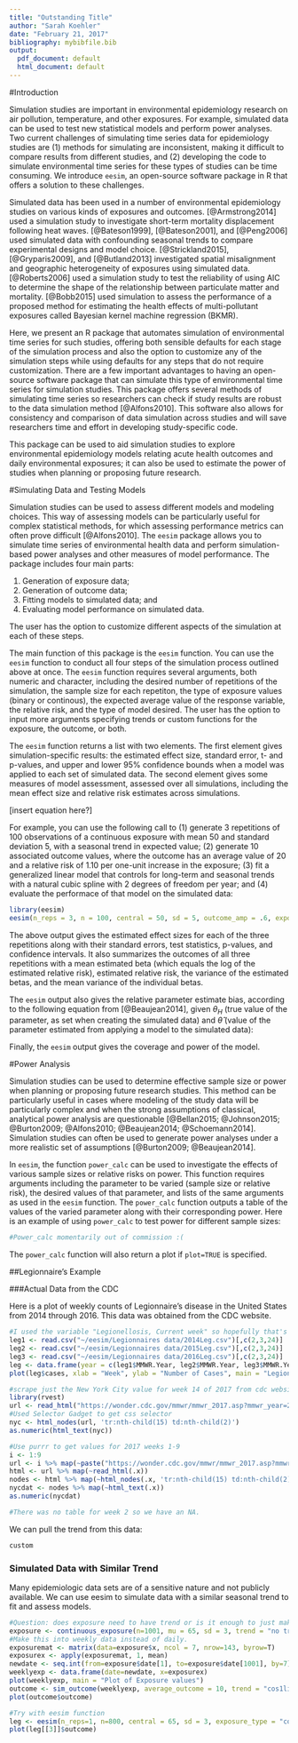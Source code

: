 ```yaml
---
title: "Outstanding Title"
author: "Sarah Koehler"
date: "February 21, 2017"
bibliography: mybibfile.bib
output:
  pdf_document: default
  html_document: default
---
```


#Introduction

Simulation studies are important in environmental epidemiology research on air pollution, temperature, and other exposures. For example, simulated data can be used to test new statistical models and perform power analyses. Two current challenges of simulating time series data for epidemiology studies are (1) methods for simulating are inconsistent, making it difficult to compare results from different studies, and (2) developing the code to simulate environmental time series for these types of studies can be time consuming. We introduce `eesim`, an open-source software package in R that offers a solution to these challenges.

Simulated data has been used in a number of environmental epidemiology studies on various kinds of exposures and outcomes. [@Armstrong2014] used a simulation study to investigate short-term mortality displacement following heat waves. [@Bateson1999], [@Bateson2001], and [@Peng2006] used simulated data with confounding seasonal trends to compare experimental designs and model choice. [@Strickland2015], [@Gryparis2009], and [@Butland2013] investigated spatial misalignment and geographic heterogeneity of exposures using simulated data. [@Roberts2006] used a simulation study to test the reliability of using AIC to determine the shape of the relationship between particulate matter and mortality. [@Bobb2015] used simulation to assess the performance of a proposed method for estimating the health effects of multi-pollutant exposures called Bayesian kernel machine regression (BKMR). 

Here, we present an R package that automates simulation of environmental time series for such studies, offering both sensible defaults for each stage of the simulation process and also the option to customize any of the simulation steps while using defaults for any steps that do not require customization. There are a few important advantages to having an open-source software package that can simulate this type of environmental time series for simulation studies. This package offers several methods of simulating time series so researchers can check if study results are robust to the data simulation method [@Alfons2010]. This software also allows for consistency and comparison of data simulation across studies and will save researchers time and effort in developing study-specific code. 

This package can be used to aid simulation studies to explore environmental epidemiology models relating acute health outcomes and daily environmental exposures; it can also be used to estimate the power of studies when planning or proposing future research.

#Simulating Data and Testing Models

Simulation studies can be used to assess different models and modeling choices. This way of assessing models can be particularly useful for complex statistical methods, for which assessing performance metrics can often prove difficult [@Alfons2010]. The `eesim` package allows you to simulate time series of environmental health data and perform simulation-based power analyses and other measures of model performance. The package includes four main parts: 

1. Generation of exposure data; 
2. Generation of outcome data;
3. Fitting models to simulated data; and 
4. Evaluating model performance on simulated data.

The user has the option to customize different aspects of the simulation at each of these steps.

The main function of this package is the `eesim` function. You can use the `eesim` function to conduct all four steps of the simulation process outlined above at once. The `eesim` function requires several arguments, both numeric and character, including the desired number of repetitions of the simulation, the sample size for each repetiton, the type of exposure values (binary or continous), the expected average value of the response variable, the relative risk, and the type of model desired. The user has the option to input more arguments specifying trends or custom functions for the exposure, the outcome, or both.

The `eesim` function returns a list with two elements. The first element gives simulation-specific results: the estimated effect size, standard error, t- and p-values, and upper and lower 95% confidence bounds when a model was applied to each set of simulated data. The second element gives some measures of model assessment, assessed over all simulations, including the mean effect size and relative risk estimates across simulations.

[insert equation here?]

For example, you can use the following call to (1) generate 3 repetitions of 100 observations of a continuous exposure with mean 50 and standard deviation 5, with a seasonal trend in expected value; (2) generate 10 associated outcome values, where the outcome has an average value of 20 and a relative risk of 1.10 per one-unit increase in the exposure; (3) fit a generalized linear model that controls for long-term and seasonal trends with a natural cubic spline with 2 degrees of freedom per year; and (4) evaluate the performace of that model on the simulated data:

```r
library(eesim)
eesim(n_reps = 3, n = 100, central = 50, sd = 5, outcome_amp = .6, exposure_type = "continuous", outcome_trend = "cos1", average_outcome = 20, rr = 1.10, model = "spline", df_year = 2)
```

The above output gives the estimated effect sizes for each of the three repetitions along with their standard errors, test statistics, p-values, and confidence intervals. It also summarizes the outcomes of all three repetitions with a mean estimated beta (which equals the log of the estimated relative risk), estimated relative risk, the variance of the estimated betas, and the mean variance of the individual betas.  

The `eesim` output also gives the relative parameter estimate bias, according to the following equation  from [@Beaujean2014], given $\theta_{H}$ (true value of the parameter, as set when creating the simulated data) and $\hat{\theta}$ (value of the parameter estimated from applying a model to the simulated data): 

\begin{equation}
\theta_{bias} = \frac{\hat{\theta} - \theta_{H}}{\theta_{H}}
\end{equation}

Finally, the `eesim` output gives the coverage and power of the model.

#Power Analysis

Simulation studies can be used to determine effective sample size or power when planning or proposing future research studies. This method can be particularly useful in cases where modeling of the study data will be particularly complex and when the strong assumptions of classical, analytical power analysis are questionable [@Bellan2015; @Johnson2015; @Burton2009; @Alfons2010; @Beaujean2014; @Schoemann2014]. Simulation studies can often be used to generate power analyses under a more realistic set of assumptions [@Burton2009; @Beaujean2014].

In `eesim`, the function `power_calc` can be used to investigate the effects of various sample sizes or relative risks on power. This function requires arguments including the parameter to be varied (sample size or relative risk), the desired values of that parameter, and lists of the same arguments as used in the `eesim` function. The `power_calc` function outputs a table of the values of the varied parameter along with their corresponding power. 
Here is an example of using `power_calc` to test power for different sample sizes:

```r
#Power_calc momentarily out of commission :(
```

The `power_calc` function will also return a plot if `plot=TRUE` is specified. 

##Legionnaire's Example

###Actual Data from the CDC

Here is a plot of weekly counts of Legionnaire's disease in the United States from 2014 through 2016. This data was obtained from the CDC website.

```r
#I used the variable "Legionellosis, Current week" so hopefully that's right
leg1 <- read.csv("~/eesim/Legionnaires data/2014Leg.csv")[,c(2,3,24)]
leg2 <- read.csv("~/eesim/Legionnaires data/2015Leg.csv")[,c(2,3,24)]
leg3 <- read.csv("~/eesim/Legionnaires data/2016Leg.csv")[,c(2,3,24)]
leg <- data.frame(year = c(leg1$MMWR.Year, leg2$MMWR.Year, leg3$MMWR.Year), week = c(leg1$MMWR.Week, leg2$MMWR.Week, leg3$MMWR.Week), cases = c(leg1$Legionellosis..Current.week, leg2$Legionellosis..Current.week, leg3$Legionellosis..Current.week))
plot(leg$cases, xlab = "Week", ylab = "Number of Cases", main = "Legionnaire's Disease 2014-2016")
```

```r
#scrape just the New York City value for week 14 of 2017 from cdc website:
library(rvest)
url <- read_html("https://wonder.cdc.gov/mmwr/mmwr_2017.asp?mmwr_year=2017&mmwr_week=14&mmwr_table=2J&request=Submit&mmwr_location=")
#Used Selector Gadget to get css selector
nyc <- html_nodes(url, 'tr:nth-child(15) td:nth-child(2)')
as.numeric(html_text(nyc))

#Use purrr to get values for 2017 weeks 1-9
i <- 1:9
url <- i %>% map(~paste("https://wonder.cdc.gov/mmwr/mmwr_2017.asp?mmwr_year=2017&mmwr_week=0", as.character(.x), "&mmwr_table=2J&request=Submit&mmwr_location=", sep=""))
html <- url %>% map(~read_html(.x))
nodes <- html %>% map(~html_nodes(.x, 'tr:nth-child(15) td:nth-child(2)'))
nycdat <- nodes %>% map(~html_text(.x))
as.numeric(nycdat)

#There was no table for week 2 so we have an NA.
```

We can pull the trend from this data:

```r
custom
```

### Simulated Data with Similar Trend 

Many epidemiologic data sets are of a sensitive nature and not publicly available.  We can use eesim to simulate data with a similar seasonal trend to fit and assess models.  

```r
#Question: does exposure need to have trend or is it enough to just make outcome look like real data?
exposure <- continuous_exposure(n=1001, mu = 65, sd = 3, trend = "no trend", amp=.4)
#Make this into weekly data instead of daily.
exposuremat <- matrix(data=exposure$x, ncol = 7, nrow=143, byrow=T)
exposurex <- apply(exposuremat, 1, mean)
newdate <- seq.int(from=exposure$date[1], to=exposure$date[1001], by=7)
weeklyexp <- data.frame(date=newdate, x=exposurex)
plot(weeklyexp, main = "Plot of Exposure values")
outcome <- sim_outcome(weeklyexp, average_outcome = 10, trend = "cos1linear")
plot(outcome$outcome)

#Try with eesim function
leg <- eesim(n_reps=1, n=800, central = 65, sd = 3, exposure_type = "continuous", exposure_trend = "no trend", exposure_amp=.6,average_outcome = 10, outcome_trend = "cos1linear", outcome_amp = .6, rr= 1.02, model = "spline", df_year = 4)
plot(leg[[3]]$outcome)
```
